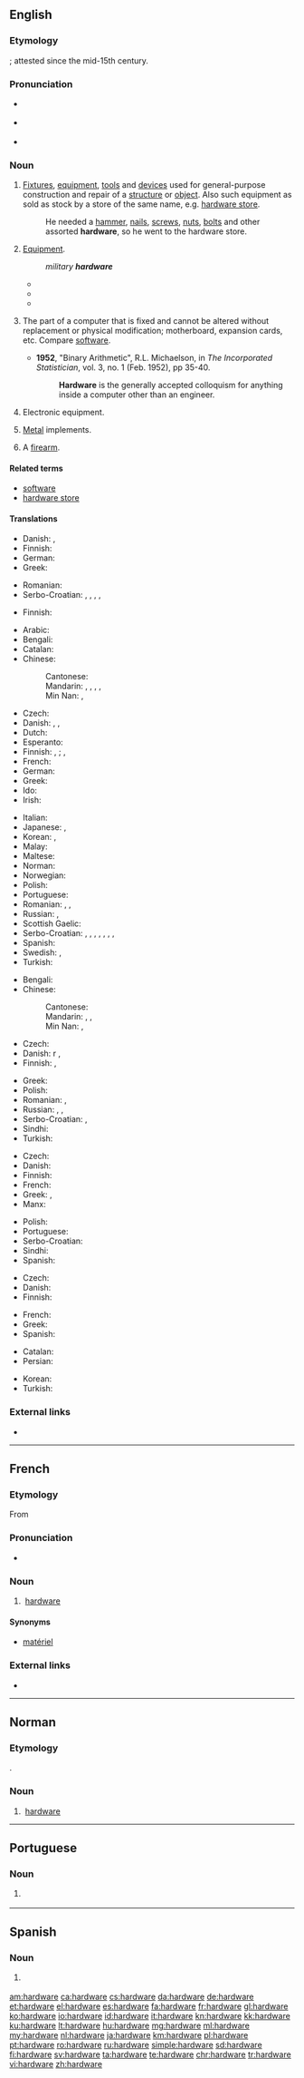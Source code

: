 ==English==

===Etymology===
{{compound|hard|ware|lang=en}}; attested since the mid-15th century.

===Pronunciation===
* {{a|RP}} {{IPA|/ˈhɑːdˌwɛə/|lang=en}}
* {{a|GenAm}} {{IPA|/ˈhɑɹdˌwɛɹ/|lang=en}}
* {{audio|en-us-hardware.ogg|Audio (US)|lang=en}}

===Noun===
{{en-noun|-}}

# [[fixture|Fixtures]], [[equipment]], [[tool|tools]] and [[device|devices]] used for general-purpose construction and repair of a [[structure]] or [[object]]. Also such equipment as sold as stock by a store of the same name, e.g. [[hardware store]].
#: He needed a [[hammer]], [[nail]]s, [[screw]]s, [[nut]]s, [[bolt]]s and other assorted '''hardware''', so he went to the hardware store.
# {{context|informal|lang=en}} [[equipment|Equipment]].
#: ''military '''hardware'''''
#* {{quote-journal|date=June 6|year=2003|title=Mission to Mars|journal=CBS_Rather|passage=BOWEN: The monster trucks of Mars rovers, joke scientists, equipped with an array of sophisticated '''hardware''' to look for signs of water and answer scientists questions.}}
#* {{quote-journal|date=May|year=2009|volume=131|issue=5|page=40|title=plowing new ground.|author=Lee S. Langston|journal=Mechanical Engineering|passage=It is one thing to see an intercooler as a simple entry in a textbook, but to witness the actual '''hardware''' as it crawled down the road was awe-inspiring.}}
#* {{quote-journal|date=January|year=2011|volume=188|issue=1|page=27|title=Swedish Sportster|journal=Popular Mechanics|passage=Smaller, turbocharged engines are one way to increase engine efficiency by 8 to 10 percent, but the extra '''hardware''' is expensive.}}
# {{context|computing|lang=en}} The part of a computer that is fixed and cannot be altered without replacement or physical modification; motherboard, expansion cards, etc. Compare [[software]].
#* '''1952''', "Binary Arithmetic", R.L. Michaelson, in ''The Incorporated Statistician'', vol. 3, no. 1 (Feb. 1952), pp 35-40.
#*: '''Hardware''' is the generally accepted colloquism for anything inside a computer other than an engineer.
# {{context|technology|lang=en}} Electronic equipment.
# [[metal|Metal]] implements.
# {{context|slang|lang=en}} A [[firearm]].

====Related terms====
* [[software]]
* [[hardware store]]

====Translations====
{{trans-top|fixtures, equipment, tools and devices}}
* Danish: {{t|da|udstyr|n}}, {{t|da|isenkram|n}}
* Finnish: {{t|fi|rakennustarvikkeet|p}}
* German: {{t+|de|Eisenwaren|f-p}}
* Greek: {{t|el|δομικά υλικά|n-p}}
{{trans-mid}}
* Romanian: {{t+|ro|echipament|n}}
* Serbo-Croatian: {{t+|sh|sklopovlje}}, {{t|sh|čvrstovlje}}, {{t|sh|tvrdovlje}}, {{t|sh|strojevina}}, {{t|sh|tvrdotvorina}}
{{trans-bottom}}

{{trans-top|equipment}}
* Finnish: {{t|fi|kalusto}}
{{trans-mid}}
{{trans-bottom}}

{{trans-top|material part of a computer}}
* Arabic: {{t-needed|ar}}
* Bengali: {{t|bn|হার্ডওয়্যার|tr=harḑ-owar|sc=Beng}}
* Catalan: {{t+|ca|maquinari|m}}
* Chinese:
*: Cantonese: {{t|yue|硬件|tr=ngaang6 gin6-2|sc=Hani}}
*: Mandarin: {{t+|cmn|硬件|tr=yìngjiàn|sc=Hani}} {{qualifier|mainland China}}, {{t+|cmn|硬體|sc=Hani}}, {{t|cmn|硬体|tr=yìngtǐ|sc=Hani}} {{qualifier|Taiwan}}, {{t|cmn|硬設備|sc=Hani}}, {{t|cmn|硬设备|tr=yìngshèbèi|sc=Hani}} {{qualifier|mainland China}}
*: Min Nan: {{t+|nan|硬體|sc=Hani}}, {{t|nan|硬体|tr=ngē-thé, ngī-thé|sc=Hani}}
* Czech: {{t+|cs|hardware|m}}
* Danish: {{t+|da|hardware|c}}, {{t|da|maskinel|n}}, {{t|da|isenkram}} {{qualifier|slang}}
* Dutch: {{t+|nl|hardware}}
* Esperanto: {{t|eo|aparataro}}
* Finnish: {{t+|fi|laitteisto}}, {{t|fi|hardware}}; {{qualifier|slang}} {{t+|fi|rauta}}, {{t|fi|hardis}}
* French: {{t+|fr|matériel|m}}
* German: {{t+|de|Hardware|f}}
* Greek: {{t+|el|υλισμικό|n}}
* Ido: {{t|io|hardwaro}}
* Irish: {{t|ga|crua-earraí|m-p}}
{{trans-mid}}
* Italian: {{t+|it|hardware|m}}
* Japanese: {{t+|ja|ハードウェア|tr=hādou~ea|sc=Jpan}}, {{t|ja|ハード|tr=hādo|sc=Jpan}}
* Korean: {{t+|ko|하드웨어|sc=Hang}}, {{t|ko|굳은모|sc=Hang}}
* Malay: {{t+|ms|perkakasan}}
* Maltese: {{t|mt|ħardwer|m}}
* Norman: {{t|nrf|hardware|m}}
* Norwegian: {{t|no|maskinvare|m}}
* Polish: {{t+|pl|sprzęt|m}}
* Portuguese: {{t+|pt|hardware|m}}
* Romanian: {{t+|ro|hardware|f|n}}, {{t+|ro|aparatură|f}}, {{t+|ro|aparataj|n}}
* Russian: {{t+|ru|аппарату́ра|f}}, {{t+|ru|хардве́р|m}}
* Scottish Gaelic: {{t|gd|bathar-cruaidh|m}}
* Serbo-Croatian: {{t|sh|čvrstovlje}}, {{t|sh|tvrdovlje}}, {{t|sh|strojevina}}, {{t|sh|tvrdotvorina}}, {{t+|sh|sklopovlje|n}}, {{t+|sh|hardver|m}}, {{t|sh|računalna sklopovska podrška|f}}, {{t|sh|strojna oprema|f}}
* Spanish: {{t+|es|hardware|m}}
* Swedish: {{t+|sv|hårdvara|c}}, {{t|sv|maskinvara|c}}
* Turkish: {{t+|tr|donanım}}
{{trans-bottom}}

{{trans-top|electronic equipment}}
* Bengali: {{t|bn|হার্ডওয়্যার|tr=harḑ-owar|sc=Beng}}
* Chinese:
*: Cantonese: {{t|yue|硬件|tr=ngaang6 gin6-2|sc=Hani}}
*: Mandarin: {{t+|cmn|硬件|tr=yìngjiàn|sc=Hani}} {{qualifier|mainland China}}, {{t+|cmn|硬體|sc=Hani}}, {{t|cmn|硬体|tr=yìngtǐ|sc=Hani}} {{qualifier|Taiwan}}
*: Min Nan: {{t+|nan|硬體|sc=Hani}}, {{t|nan|硬体|tr=ngē-thé, ngī-thé|sc=Hani}}
* Czech: {{t+|cs|hardware|m}}
* Danish: {{t|da|maskine}}r {{g|p}}, {{t|da|maskinel|n}}
* Finnish: {{t+|fi|laitteisto}}, {{t|fi|elektroniikka}}
{{trans-mid}}
* Greek: {{t|el|ηλεκτρονικός εξοπλισμός|m}}
* Polish: {{t+|pl|sprzęt|m}}
* Romanian: {{t+|ro|hardware|n}}, {{t+|ro|aparatură|f}}
* Russian: {{t+|ru|аппарату́ра|f}}, {{t+|ru|хардве́р|m}}, {{t+|ru|обору́дование|n}}
* Serbo-Croatian: {{t+|sh|sklopovlje|n}}, {{t+|sh|hardver|m}}
* Sindhi: {{t+|sd|ڳڻپيوگري|sc=sd-Arab}}
* Turkish: {{t+|tr|donanım}}
{{trans-bottom}}

{{trans-top|metal implements}}
* Czech: {{t-check|cs|železářské zboží|n}}
* Danish: {{t|da|udstyr|n}}
* Finnish: {{t|fi|rautatavara}}
* French: {{t+|fr|quincaillerie|f}}
* Greek: {{t|el|σιδηρικά|n-p}}, {{t|el|είδη κιγκαλερίας|n-p}}
* Manx: {{t|gv|yiarnrey}}
{{trans-mid}}
* Polish: {{t|pl|artykuły metalowe|p}}
* Portuguese: {{t|pt|ferragens|f-p}}
* Serbo-Croatian: {{t+|sh|željezarija|f}}
* Sindhi: {{t|sd|سامگري|tr=sâmagarī|sc=sd-Arab}}
* Spanish: {{t+|es|fierros|m-p}}
{{trans-bottom}}

{{trans-top|slang: firearm}}
* Czech: {{t+|cs|zbraň|f}}
* Danish: {{t+|da|våben|n}}
* Finnish: {{t+|fi|tykki}}
{{trans-mid}}
* French: {{t+|fr|arme à feu|f}}
* Greek: {{t|el|βαρύς στρατιωτικός εξοπλισμός|m}}
* Spanish: {{t+|es|arma de fuego|f}}
{{trans-bottom}}

{{checktrans-top}}
* Catalan: {{t+check|ca|maquinari|m}}
* Persian: {{t-check|fa|نرم‌افزار|tr=narmafzar|sc=Arab}}
{{trans-mid}}
* Korean: {{t-check|ko|기계설비|sc=Kore}}
* Turkish: {{t+check|tr|donanım}}
{{trans-bottom}}

===External links===
* {{projectlink|wikipedia}}

----

==French==

===Etymology===
From {{etyl|en|fr}}

===Pronunciation===
* {{fr-asph}} {{IPA|/aʁdwɛʁ/|lang=fr}}

===Noun===
{{fr-noun|m|-}}

# {{context|computing|lang=fr}} [[#English|hardware]]

====Synonyms====
* [[matériel]]

===External links===
* {{R:TLFi}}

----

==Norman==

===Etymology===
{{borrowing|en|hardware|lang=nrf}}.

===Noun===
{{nrf-noun|m|pl=-}}

# {{label|nrf|Jersey|computing}} [[#English|hardware]]

----

==Portuguese==

===Noun===
{{pt-noun|m}}

# {{label|pt|computing}} {{l/en|hardware}} {{gloss|parts of a computer that is fixed and cannot be altered without replacement or physical modification}}

----

==Spanish==

===Noun===
{{es-noun|m}}

# {{lb|es|computing}} {{l|en|hardware}}

[[am:hardware]]
[[ca:hardware]]
[[cs:hardware]]
[[da:hardware]]
[[de:hardware]]
[[et:hardware]]
[[el:hardware]]
[[es:hardware]]
[[fa:hardware]]
[[fr:hardware]]
[[gl:hardware]]
[[ko:hardware]]
[[io:hardware]]
[[id:hardware]]
[[it:hardware]]
[[kn:hardware]]
[[kk:hardware]]
[[ku:hardware]]
[[lt:hardware]]
[[hu:hardware]]
[[mg:hardware]]
[[ml:hardware]]
[[my:hardware]]
[[nl:hardware]]
[[ja:hardware]]
[[km:hardware]]
[[pl:hardware]]
[[pt:hardware]]
[[ro:hardware]]
[[ru:hardware]]
[[simple:hardware]]
[[sd:hardware]]
[[fi:hardware]]
[[sv:hardware]]
[[ta:hardware]]
[[te:hardware]]
[[chr:hardware]]
[[tr:hardware]]
[[vi:hardware]]
[[zh:hardware]]